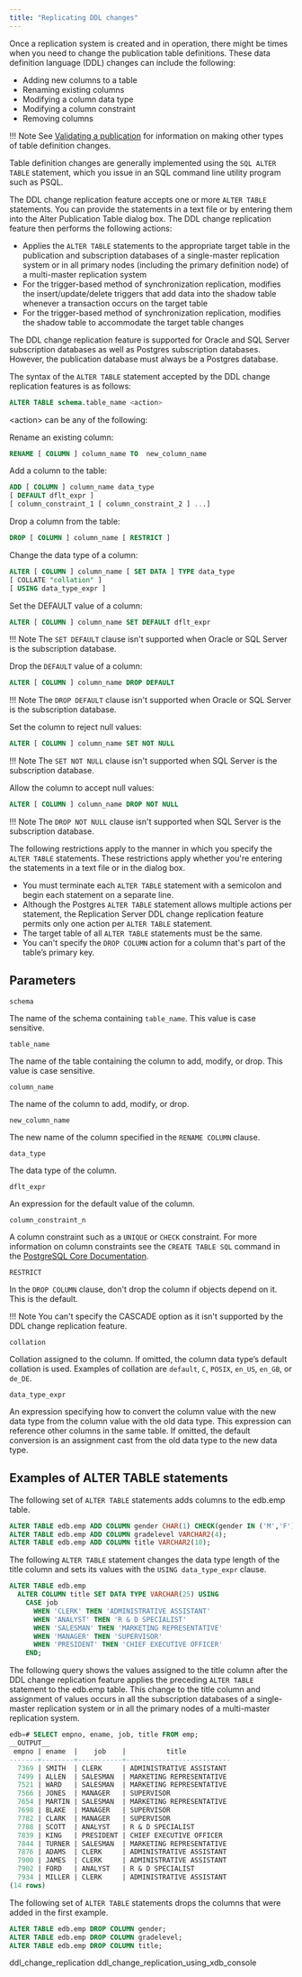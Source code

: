 ```yaml
---
title: "Replicating DDL changes"
---
```


<div id="replicating_ddl_changes" class="registered_link"></div>

Once a replication system is created and in operation, there might be times when you need to change the publication table definitions. These data definition language (DDL) changes can include the following:

-   Adding new columns to a table
-   Renaming existing columns
-   Modifying a column data type
-   Modifying a column constraint
-   Removing columns

!!! Note
    See [Validating a publication](../06_managing_publication/05_validating_publication/#validating_publication) for information on making other types of table definition changes.

Table definition changes are generally implemented using the `SQL ALTER TABLE` statement, which you issue in an SQL command line utility program such as PSQL.

The DDL change replication feature accepts one or more `ALTER TABLE` statements. You can provide the statements in a text file or by entering them into the Alter Publication Table dialog box. The DDL change replication feature then performs the following actions:

-   Applies the `ALTER TABLE` statements to the appropriate target table in the publication and subscription databases of a single-master replication system or in all primary nodes (including the primary definition node) of a multi-master replication system
-   For the trigger-based method of synchronization replication, modifies the insert/update/delete triggers that add data into the shadow table whenever a transaction occurs on the target table
-   For the trigger-based method of synchronization replication, modifies the shadow table to accommodate the target table changes

The DDL change replication feature is supported for Oracle and SQL Server subscription databases as well as Postgres subscription databases. However, the publication database must always be a Postgres database.

The syntax of the `ALTER TABLE` statement accepted by the DDL change replication features is as follows:

```sql
ALTER TABLE schema.table_name <action>
```

&lt;action&gt; can be any of the following:

Rename an existing column:

```sql
RENAME [ COLUMN ] column_name TO  new_column_name
```

Add a column to the table:

```sql
ADD [ COLUMN ] column_name data_type
[ DEFAULT dflt_expr ]
[ column_constraint_1 [ column_constraint_2 ] ...]
```

Drop a column from the table:

```sql
DROP [ COLUMN ] column_name [ RESTRICT ]
```

Change the data type of a column:

```sql
ALTER [ COLUMN ] column_name [ SET DATA ] TYPE data_type
[ COLLATE "collation" ]
[ USING data_type_expr ]
```

Set the DEFAULT value of a column:

```sql
ALTER [ COLUMN ] column_name SET DEFAULT dflt_expr
```

!!! Note
    The `SET DEFAULT` clause isn't supported when Oracle or SQL Server is the subscription database.

Drop the `DEFAULT` value of a column:

```sql
ALTER [ COLUMN ] column_name DROP DEFAULT
```

!!! Note
    The `DROP DEFAULT` clause isn't supported when Oracle or SQL Server is the subscription database.

Set the column to reject null values:

```sql
ALTER [ COLUMN ] column_name SET NOT NULL
```

!!! Note
    The `SET NOT NULL` clause isn't supported when SQL Server is the subscription database.

Allow the column to accept null values:

```sql
ALTER [ COLUMN ] column_name DROP NOT NULL
```

!!! Note
    The `DROP NOT NULL` clause isn't supported when SQL Server is the subscription database.

The following restrictions apply to the manner in which you specify the `ALTER TABLE` statements. These restrictions apply whether you're entering the statements in a text file or in the dialog box.

-   You must terminate each `ALTER TABLE` statement with a semicolon and begin each statement on a separate line.
-   Although the Postgres `ALTER TABLE` statement allows multiple actions per statement, the Replication Server DDL change replication feature permits only one action per `ALTER TABLE` statement.
-   The target table of all `ALTER TABLE` statements must be the same.
-   You can't specify the `DROP COLUMN` action for a column that's part of the table’s primary key.

## Parameters

`schema`

The name of the schema containing `table_name`. This value is case sensitive.

`table_name`

The name of the table containing the column to add, modify, or drop. This value is case sensitive.

`column_name`

The name of the column to add, modify, or drop.

`new_column_name`

The new name of the column specified in the `RENAME COLUMN` clause.

`data_type`

The data type of the column.

`dflt_expr`

An expression for the default value of the column.

`column_constraint_n`

A column constraint such as a `UNIQUE` or `CHECK` constraint. For more information on column constraints see the `CREATE TABLE SQL` command in the [PostgreSQL Core Documentation](https://www.postgresql.org/docs/current/static/sql-createtable.html).

`RESTRICT`

In the `DROP COLUMN` clause, don't drop the column if objects depend on it. This is the default. 

!!! Note
  You can't specify the CASCADE option as it isn't supported by the DDL change replication feature.

`collation`

Collation assigned to the column. If omitted, the column data type’s default collation is used. Examples of collation are `default`, `C`, `POSIX`, `en_US`, `en_GB`, or `de_DE`.

`data_type_expr`

An expression specifying how to convert the column value with the new data type from the column value with the old data type. This expression can reference other columns in the same table. If omitted, the default conversion is an assignment cast from the old data type to the new data type.

## Examples of ALTER TABLE statements

The following set of `ALTER TABLE` statements adds columns to the edb.emp table.

```sql
ALTER TABLE edb.emp ADD COLUMN gender CHAR(1) CHECK(gender IN ('M','F'));
ALTER TABLE edb.emp ADD COLUMN gradelevel VARCHAR2(4);
ALTER TABLE edb.emp ADD COLUMN title VARCHAR2(10);
```

The following `ALTER TABLE` statement changes the data type length of the title column and sets its values with the `USING data_type_expr` clause.

```sql
ALTER TABLE edb.emp
  ALTER COLUMN title SET DATA TYPE VARCHAR(25) USING
    CASE job
      WHEN 'CLERK' THEN 'ADMINISTRATIVE ASSISTANT'
      WHEN 'ANALYST' THEN 'R & D SPECIALIST'
      WHEN 'SALESMAN' THEN 'MARKETING REPRESENTATIVE'
      WHEN 'MANAGER' THEN 'SUPERVISOR'
      WHEN 'PRESIDENT' THEN 'CHIEF EXECUTIVE OFFICER'
    END;
```

The following query shows the values assigned to the title column after the DDL change replication feature applies the preceding `ALTER TABLE` statement to the edb.emp table. This change to the title column and assignment of values occurs in all the subscription databases of a single-master replication system or in all the primary nodes of a multi-master replication system.

```sql
edb=# SELECT empno, ename, job, title FROM emp;
__OUTPUT__
 empno | ename  |    job    |          title
-------+--------+-----------+--------------------------
  7369 | SMITH  | CLERK     | ADMINISTRATIVE ASSISTANT
  7499 | ALLEN  | SALESMAN  | MARKETING REPRESENTATIVE
  7521 | WARD   | SALESMAN  | MARKETING REPRESENTATIVE
  7566 | JONES  | MANAGER   | SUPERVISOR
  7654 | MARTIN | SALESMAN  | MARKETING REPRESENTATIVE
  7698 | BLAKE  | MANAGER   | SUPERVISOR
  7782 | CLARK  | MANAGER   | SUPERVISOR
  7788 | SCOTT  | ANALYST   | R & D SPECIALIST
  7839 | KING   | PRESIDENT | CHIEF EXECUTIVE OFFICER
  7844 | TURNER | SALESMAN  | MARKETING REPRESENTATIVE
  7876 | ADAMS  | CLERK     | ADMINISTRATIVE ASSISTANT
  7900 | JAMES  | CLERK     | ADMINISTRATIVE ASSISTANT
  7902 | FORD   | ANALYST   | R & D SPECIALIST
  7934 | MILLER | CLERK     | ADMINISTRATIVE ASSISTANT
(14 rows)
```

The following set of `ALTER TABLE` statements drops the columns that were added in the first example.

```sql
ALTER TABLE edb.emp DROP COLUMN gender;
ALTER TABLE edb.emp DROP COLUMN gradelevel;
ALTER TABLE edb.emp DROP COLUMN title;
```

<div class="toctree" maxdepth="3">

ddl_change_replication ddl_change_replication_using_xdb_console

</div>
